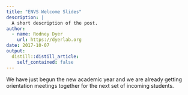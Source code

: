 ```yaml
---
title: "ENVS Welcome Slides"
description: |
  A short description of the post.
author:
  - name: Rodney Dyer
    url: https://dyerlab.org
date: 2017-10-07
output:
  distill::distill_article:
    self_contained: false
---
```





We have just begun the new academic year and we are already getting orientation meetings together for the next set of incoming students.
 
 
 
